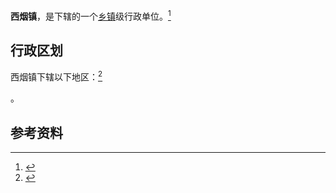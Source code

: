 {{中国乡级行政区|14/03/22/107/000}}

'''西烟镇'''，是{{PRC admin/fullname|14/03/22/107/000|3}}下辖的一个[[乡镇|乡镇]]级行政单位。<ref>{{PRC admin/ref sgc|{{PRC admin/parent|14/03/22/107/000}}}}</ref>

== 行政区划 ==

西烟镇下辖以下地区：<ref>{{PRC admin/ref sgc|14/03/22/107/000}}</ref>

{{PRC admin/children|14/03/22/107/000}}。

== 参考资料 ==

{{reflist}}

{{行政区划小作品}}
{{PRC admin/navcat|14/03/22/107/000}}